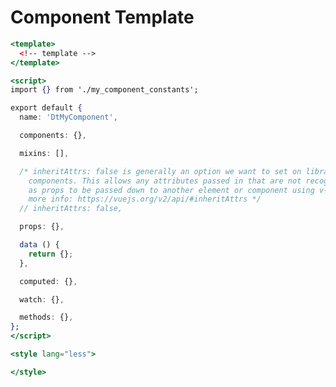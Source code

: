 <Meta title="Docs/Templates/Component" />

# Component Template

```jsx
<template>
  <!-- template -->
</template>

<script>
import {} from './my_component_constants';

export default {
  name: 'DtMyComponent',

  components: {},

  mixins: [],

  /* inheritAttrs: false is generally an option we want to set on library
    components. This allows any attributes passed in that are not recognized
    as props to be passed down to another element or component using v-bind:$attrs
    more info: https://vuejs.org/v2/api/#inheritAttrs */
  // inheritAttrs: false,

  props: {},

  data () {
    return {};
  },

  computed: {},

  watch: {},

  methods: {},
};
</script>

<style lang="less">

</style>
```
